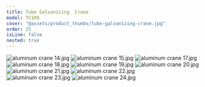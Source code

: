 ```yaml
---
title: Tube Galvanizing  Crane
model: TC109
cover: "@assets/product_thumbs/tube-galvanizing-crane.jpg"
order: 25
isLine: false
nested: true
---
```



<ProductTabs />

![aluminum crane 14.jpg](@assets/article_images/tube-galvanizing-crane/aluminum-crane-14.jpg)
![aluminum crane 15.jpg](@assets/article_images/tube-galvanizing-crane/aluminum-crane-15.jpg)
![aluminum crane 17.jpg](@assets/article_images/tube-galvanizing-crane/aluminum-crane-17.jpg)
![aluminum crane 18.jpg](@assets/article_images/tube-galvanizing-crane/aluminum-crane-18.jpg)
![aluminum crane 19.jpg](@assets/article_images/tube-galvanizing-crane/aluminum-crane-19.jpg)
![aluminum crane 20.jpg](@assets/article_images/tube-galvanizing-crane/aluminum-crane-20.jpg)
![aluminum crane 21.jpg](@assets/article_images/tube-galvanizing-crane/aluminum-crane-21.jpg)
![aluminum crane 22.jpg](@assets/article_images/tube-galvanizing-crane/aluminum-crane-22.jpg)
![aluminum crane 23.jpg](@assets/article_images/tube-galvanizing-crane/aluminum-crane-23.jpg)
![aluminum crane 24.jpg](@assets/article_images/tube-galvanizing-crane/aluminum-crane-24.jpg)
